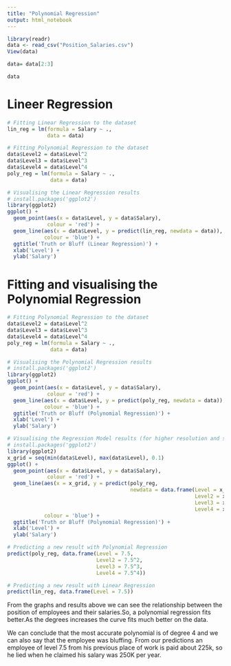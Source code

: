 ---
title: "Polynomial Regression"
output: html_notebook
---


```{r}
library(readr)
data <- read_csv("Position_Salaries.csv")
View(data)
```


```{r}
data= data[2:3]

```


```{r}
data
```

# Lineer Regression

```{r}
# Fitting Linear Regression to the dataset
lin_reg = lm(formula = Salary ~ .,
             data = data)
```


```{r}
# Fitting Polynomial Regression to the dataset
data$Level2 = data$Level^2
data$Level3 = data$Level^3
data$Level4 = data$Level^4
poly_reg = lm(formula = Salary ~ .,
              data = data)
```


```{r}
# Visualising the Linear Regression results
# install.packages('ggplot2')
library(ggplot2)
ggplot() +
  geom_point(aes(x = data$Level, y = data$Salary),
             colour = 'red') +
  geom_line(aes(x = data$Level, y = predict(lin_reg, newdata = data)),
            colour = 'blue') +
  ggtitle('Truth or Bluff (Linear Regression)') +
  xlab('Level') +
  ylab('Salary')
```

# Fitting and visualising the Polynomial Regression
```{r}
# Fitting Polynomial Regression to the dataset
data$Level2 = data$Level^2
data$Level3 = data$Level^3
data$Level4 = data$Level^4
poly_reg = lm(formula = Salary ~ .,
              data = data)

```

```{r}
# Visualising the Polynomial Regression results
# install.packages('ggplot2')
library(ggplot2)
ggplot() +
  geom_point(aes(x = data$Level, y = data$Salary),
             colour = 'red') +
  geom_line(aes(x = data$Level, y = predict(poly_reg, newdata = data)),
            colour = 'blue') +
  ggtitle('Truth or Bluff (Polynomial Regression)') +
  xlab('Level') +
  ylab('Salary')
```


```{r}
# Visualising the Regression Model results (for higher resolution and smoother curve)
# install.packages('ggplot2')
library(ggplot2)
x_grid = seq(min(data$Level), max(data$Level), 0.1)
ggplot() +
  geom_point(aes(x = data$Level, y = data$Salary),
             colour = 'red') +
  geom_line(aes(x = x_grid, y = predict(poly_reg,
                                        newdata = data.frame(Level = x_grid,
                                                             Level2 = x_grid^2,
                                                             Level3 = x_grid^3,
                                                             Level4 = x_grid^4))),
            colour = 'blue') +
  ggtitle('Truth or Bluff (Polynomial Regression)') +
  xlab('Level') +
  ylab('Salary')
```



```{r}
# Predicting a new result with Polynomial Regression
predict(poly_reg, data.frame(Level = 7.5,
                             Level2 = 7.5^2,
                             Level3 = 7.5^3,
                             Level4 = 7.5^4))
```


```{r}
# Predicting a new result with Linear Regression
predict(lin_reg, data.frame(Level = 7.5))
```

From the graphs and results above we can see the relationship between the position of employees and their salaries.So, a polynomial regression fits better.As the degrees increases the curve fits much better on the data. 

We can conclude that the most accurate polynomial is of degree 4 and we can also say that the employee was bluffing. From our predictions an employee of level 7.5 from his previous place of work is paid about 225k, so he lied when he claimed his salary was 250K per year.


